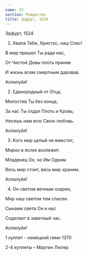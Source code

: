 ```yaml
---
name: 33
section: Рождество
title: Эрфурт, 1524
---
```

Эрфурт, 1524


1. Хвала Тебе, Христос, наш Спас!

В мир пришел Ты ради нас,

От Чистой Девы плоть приняв

И жизнь всем смертным даровав.

Аллилуйя!


2. Единородный от Отца,

Милостив Ты без конца,

За нас Ты отдал Плоть и Кровь,

Несешь нам всю Свою любовь.

Аллилуйя!


3. Кого мир целый не вместит,

Мирно в яслях возлежит.

Младенец Он, но Им Одним

Весь мир стоит, весь мир храним.

Аллилуйя!


4. Он светом вечным озарен,

Мир наш светом тем спасен.

Сынами света Он и нас

Соделает в заветный час.

Аллилуйя!


1 куплет - немецкий гимн 1370

2-4 куплеты – Мартин Лютер